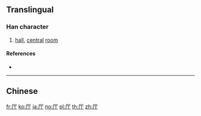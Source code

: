 {{also|廳|庁}}
==Translingual==
{{stroke order|strokes=4}}
{{Han simplified forms|廳|庁|厅}}
===Han character===
{{Han char|rn=27|rad=厂|as=02|sn=4|four=|canj=MMN|ids=⿸厂丁}}

# [[hall]], [[central]] [[room]]

====References====
* {{Han ref|kx=0160.181|hdz=10068.010|uh=5385|ud=21381}}

----

==Chinese==
{{zh-see|廳}}

[[fr:厅]]
[[ko:厅]]
[[ja:厅]]
[[no:厅]]
[[pl:厅]]
[[th:厅]]
[[zh:厅]]